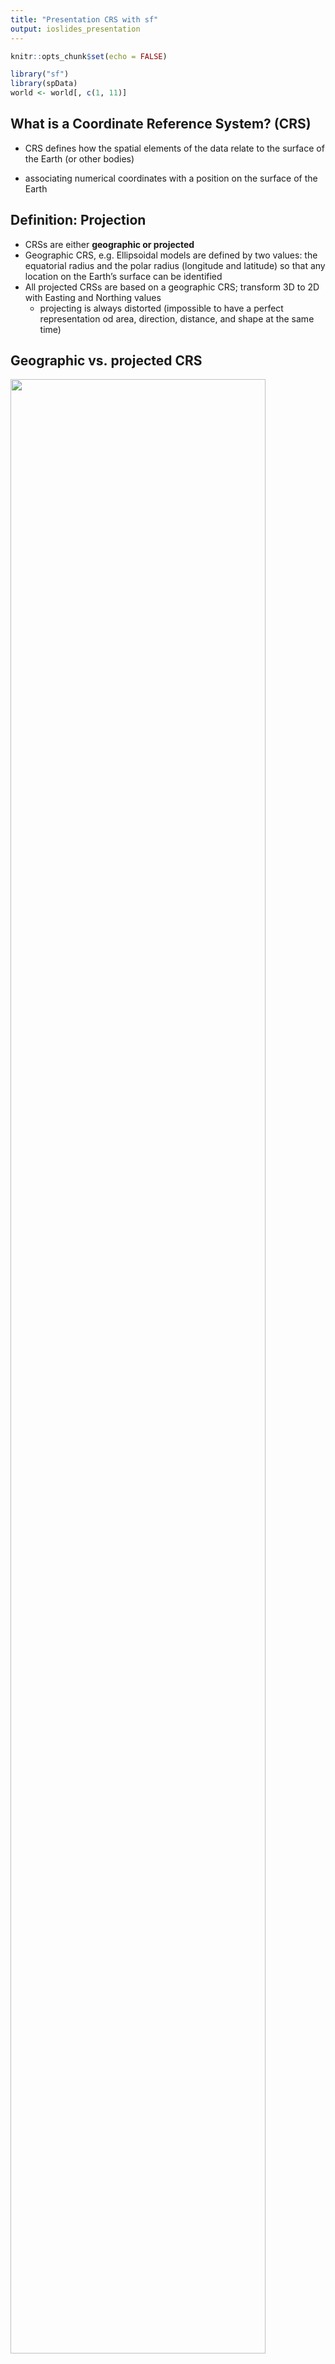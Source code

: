 ```yaml
---
title: "Presentation CRS with sf"
output: ioslides_presentation
---
```


```r
knitr::opts_chunk$set(echo = FALSE)
```

```r
library("sf")
library(spData)
world <- world[, c(1, 11)]
```

## What is a Coordinate Reference System? (CRS)

- CRS defines how the spatial elements of the data relate to the surface of the Earth (or other bodies)

- associating numerical coordinates with a position on the surface of the Earth


## Definition: Projection

- CRSs are either <b>geographic or projected</b>
- Geographic CRS, e.g. Ellipsoidal models are defined by two values: the equatorial radius and the polar radius (longitude and latitude) so that any location on the Earth’s surface can be identified 
- All projected CRSs are based on a geographic CRS; transform 3D to 2D with Easting and Northing values
  - projecting is always distorted (impossible to have a perfect representation od area, direction, distance, and shape at the same time)
  

## Geographic vs. projected CRS

![](GCS.vs.PCS.jpg){width=90%}


## One component of the CRS: the Datum
contains information on what ellipsoid to use and the precise relationship between the Cartesian coordinates and location on the Earth’s surface

- geodetic datum, not optimized for a specific location (WGS84)
- local datum, aligns perfectly with the surface at a particular location (NAD83)

![](local.geodetic.datum.png){width=80%}

## So, how can we define the CRS and the projection in R?
- Spatial R packages support a wide range of CRSs and they use the long-established PROJ library
- describe CRSs in R with
- Spatial Reference System Identifier (SRID), short and easy to remember
  - most popular: EPSG:4326 represents the latitude/longitude WGS84 CRS, and ESRI:54030 -        Robinson projection
- or with well-known text (WKT216) definitions, exhaustive, detailed, and precise
  - consists of all information about any given CRS, including its datum and ellipsoid, prime     meridian, projection, units, etc, which makes it more complex
  

## What is Simple Features for R? (sf)

- sf is a package providing a class system for geographic vector data
- combines functionality of several previous packages (sp, rgdal and rgeos)
- basic building blocks of sf: different geometry types that are needed for vector geometry types
- find more useful information about sf in its vignette (vignette("sf1")

## Most common geometry types

  ![](sf-classes.png){width=70%}

## sf in practice
- sf objects are stored in dataframes, the geographical data can be found in the ‘geom’ coloumn (contains coordinates of the country polygons)
- all geometries in a geometry list-column must have the same CRS

## Look at this example from the world dataset in sf:
```r
head(world)
```

## simple plot of the geograpgic data
```r
plot(world)

```


## Look at the magic behind it
```r
st_crs(world)$IsGeographic
```

You can see that R shows unprojected (3d) data on a 2d screen

## with ggplot

```r
library(ggplot2)
ggplot() + geom_sf(data = world)
```

## different stuff
```r
st_crs(world)$srid
st_crs(world)$proj4string
st_is_longlat(world)


# remember, all geometries in a geometry list-column must have the same CRS! We can transform it easily with sf

world_proj = data.frame(world) %>% 
  st_as_sf(crs = 102041)

world_proj2 <- st_transform(world, 3857)

st_is_longlat(world_proj)
plot(world_proj2)
```


## plot projected world
```r
plot(world_proj)
```


## Sources

- Bullet 1
- Bullet 2
- Bullet 3

## Datums for Hertie

- Test von Hannah